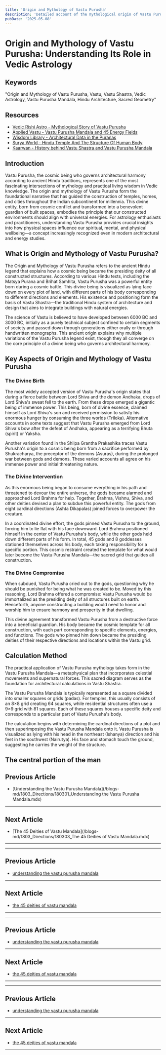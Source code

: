 ```yaml
---
title: 'Origin and Mythology of Vastu Purusha'
description: 'Detailed account of the mythological origin of Vastu Purusha, the cosmic being born from Lord Shiva''''s sweat, the chaos he caused, how he was subdued by the gods, and the subsequent agreement that made him the presiding deity of all structures when properly honored.'
pubDate: '2025-05-08'
---
```


# Origin and Mythology of Vastu Purusha: Understanding Its Role in Vedic Astrology

## Keywords

"Origin and Mythology of Vastu Purusha, Vastu, Vastu Shastra, Vedic Astrology, Vastu Purusha Mandala, Hindu Architecture, Sacred Geometry"

## Resources 

- [Vedic Rishi Astro - Mythological Story of Vastu Purusha](https://vedicrishi.in/vastu/index/act/vastu-purusha)
- [Applied Vastu - Vastu Purusha Mandala and 45 Energy Fields](https://www.appliedvastu.com/vastu-purusha-mandala)
- [Wisdom Library - Architectural Data in the Puranas](https://www.wisdomlib.org/hinduism/essay/architectural-data-in-the-puranas/d/doc1460129.html)
- [Surya World - Hindu Temple And The Structure Of Human Body](https://www.surya-world.org/hindu-temple-and-the-structure-of-human-body-comparison/)
- [Kaarwan - History behind Vastu Shastra and Vastu Purusha Mandala](https://www.kaarwan.com/blog/architecture/Vastu-shastra-and-Vastu-purusha-mandala%20?id=82)

## Introduction

Vastu Purusha, the cosmic being who governs architectural harmony according to ancient Hindu traditions, represents one of the most fascinating intersections of mythology and practical living wisdom in Vedic knowledge. The origin and mythology of Vastu Purusha form the foundational narrative that has guided the construction of temples, homes, and cities throughout the Indian subcontinent for millennia. This divine entity, born from cosmic conflict and transformed into a benevolent guardian of built spaces, embodies the principle that our constructed environments should align with universal energies. For astrology enthusiasts and practitioners, understanding Vastu Purusha provides crucial insights into how physical spaces influence our spiritual, mental, and physical wellbeing—a concept increasingly recognized even in modern architectural and energy studies.

## What is Origin and Mythology of Vastu Purusha?

The Origin and Mythology of Vastu Purusha refers to the ancient Hindu legend that explains how a cosmic being became the presiding deity of all constructed structures. According to various Hindu texts, including the Matsya Purana and Brihat Samhita, Vastu Purusha was a powerful entity born during a cosmic battle. This divine being is visualized as lying face down on every plot of land, with different parts of his body corresponding to different directions and elements. His existence and positioning form the basis of Vastu Shastra—the traditional Hindu system of architecture and design that aims to integrate buildings with natural energies.

The science of Vastu is believed to have developed between 6000 BC and 3000 BC, initially as a purely technical subject confined to certain segments of society and passed down through generations either orally or through handwritten monographs. This ancient origin explains why multiple variations of the Vastu Purusha legend exist, though they all converge on the core principle of a divine being who governs architectural harmony.

## Key Aspects of Origin and Mythology of Vastu Purusha

### The Divine Birth

The most widely accepted version of Vastu Purusha's origin states that during a fierce battle between Lord Shiva and the demon Andhaka, drops of Lord Shiva's sweat fell to the earth. From these drops emerged a gigantic being of immense power. This being, born of divine essence, claimed himself as Lord Shiva's son and received permission to satisfy his enormous hunger by consuming the three worlds (Triloka). Alternative accounts in some texts suggest that Vastu Purusha emerged from Lord Shiva's bow after the defeat of Andhaka, appearing as a terrifying Bhuta (spirit) or Yaksha.

Another variation found in the Shilpa Grantha Prakashika traces Vastu Purusha's origin to a cosmic being born from a sacrifice performed by Shukracharya, the preceptor of the demons (Asuras), during the prolonged war between gods and demons. These varied accounts all agree on his immense power and initial threatening nature.

### The Divine Intervention

As this enormous being began to consume everything in his path and threatened to devour the entire universe, the gods became alarmed and approached Lord Brahma for help. Together, Brahma, Vishnu, Shiva, and other deities devised a plan to subdue this powerful entity. The gods from eight cardinal directions (Ashta Dikapalas) joined forces to overpower the creature.

In a coordinated divine effort, the gods pinned Vastu Purusha to the ground, forcing him to lie flat with his face downward. Lord Brahma positioned himself in the center of Vastu Purusha's body, while the other gods held down different parts of his form. In total, 45 gods and 8 goddesses stationed themselves across his body, each taking responsibility for a specific portion. This cosmic restraint created the template for what would later become the Vastu Purusha Mandala—the sacred grid that guides all construction.

### The Divine Compromise

When subdued, Vastu Purusha cried out to the gods, questioning why he should be punished for being what he was created to be. Moved by this reasoning, Lord Brahma offered a compromise: Vastu Purusha would be immortalized as the presiding deity of all structures built on earth. Henceforth, anyone constructing a building would need to honor and worship him to ensure harmony and prosperity in that dwelling.

This divine agreement transformed Vastu Purusha from a destructive force into a beneficial guardian. His body became the cosmic template for all construction, with each part corresponding to specific elements, energies, and functions. The gods who pinned him down became the presiding deities of their respective directions and locations within the Vastu grid.

## Calculation Method

The practical application of Vastu Purusha mythology takes form in the Vastu Purusha Mandala—a metaphysical plan that incorporates celestial movements and supernatural forces. This sacred diagram serves as the foundation for architectural calculations in Vastu Shastra.

The Vastu Purusha Mandala is typically represented as a square divided into smaller squares or grids (padas). For temples, this usually consists of an 8×8 grid creating 64 squares, while residential structures often use a 9×9 grid with 81 squares. Each of these squares houses a specific deity and corresponds to a particular part of Vastu Purusha's body.

The calculation begins with determining the cardinal directions of a plot and then superimposing the Vastu Purusha Mandala onto it. Vastu Purusha is visualized as lying with his head in the northeast (Ishanya) direction and his feet in the southwest (Nairutya). His face and stomach touch the ground, suggesting he carries the weight of the structure.

The central portion of the man
---

## Previous Article
- [Understanding the Vastu Purusha Mandala](/blogs-md/1803_Directions/180301_Understanding the Vastu Purusha Mandala.mdx)

---

## Next Article
- [The 45 Deities of Vastu Mandala](/blogs-md/1803_Directions/180303_The 45 Deities of Vastu Mandala.mdx)

---
---

## Previous Article
- [understanding the vastu purusha mandala](180301_understanding_the_vastu_purusha_mandala.mdx)

---

## Next Article
- [the 45 deities of vastu mandala](180303_the_45_deities_of_vastu_mandala.mdx)

---
---

## Previous Article
- [understanding the vastu purusha mandala](180301_understanding_the_vastu_purusha_mandala.mdx)

---

## Next Article
- [the 45 deities of vastu mandala](180303_the_45_deities_of_vastu_mandala.mdx)

---
---

## Previous Article
- [understanding the vastu purusha mandala](180301_understanding_the_vastu_purusha_mandala.mdx)

---

## Next Article
- [the 45 deities of vastu mandala](180303_the_45_deities_of_vastu_mandala.mdx)

---
